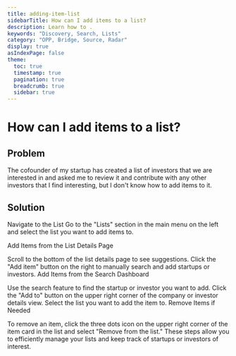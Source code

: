 ```yaml
---
title: adding-item-list
sidebarTitle: How can I add items to a list?
description: Learn how to .
keywords: "Discovery, Search, Lists"
category: "OPP, Bridge, Source, Radar"
display: true
asIndexPage: false
theme: 
  toc: true
  timestamp: true
  pagination: true
  breadcrumb: true
  sidebar: true
---
```


# How can I add items to a list?  

## Problem  

The cofounder of my startup has created a list of investors that we are interested in and asked me to review it and contribute with any other investors that I find interesting, but I don't know how to add items to it.  

## Solution

Navigate to the List
Go to the "Lists" section in the main menu on the left and select the list you want to add items to.

Add Items from the List Details Page

Scroll to the bottom of the list details page to see suggestions.
Click the "Add item" button on the right to manually search and add startups or investors.
Add Items from the Search Dashboard

Use the search feature to find the startup or investor you want to add.
Click the "Add to" button on the upper right corner of the company or investor details view.
Select the list you want to add the item to.
Remove Items if Needed

To remove an item, click the three dots icon on the upper right corner of the item card in the list and select "Remove from the list."
These steps allow you to efficiently manage your lists and keep track of startups or investors of interest.